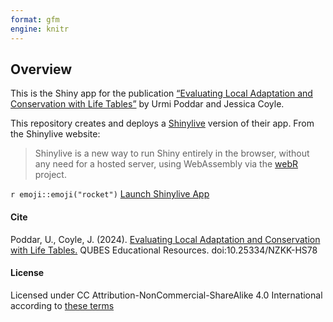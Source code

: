 ```yaml
---
format: gfm
engine: knitr
---
```


## Overview

This is the Shiny app for the publication ["Evaluating Local Adaptation and Conservation with Life Tables"](https://doi.org/10.25334/NZKK-HS78) by Urmi Poddar and Jessica Coyle.

This repository creates and deploys a [Shinylive](https://posit-dev.github.io/r-shinylive/) version of their app. From the Shinylive website:

> Shinylive is a new way to run Shiny entirely in the browser, without any need for a hosted server, using WebAssembly via the [webR](https://docs.r-wasm.org/webr/latest/) project.

`r emoji::emoji("rocket")` [Launch Shinylive App](https://mdlama.github.io/poddar-coyle-app/)

#### Cite

Poddar, U., Coyle, J. (2024). [Evaluating Local Adaptation and Conservation with Life Tables.](https://doi.org/10.25334/NZKK-HS78) QUBES Educational Resources. doi:10.25334/NZKK-HS78

#### License

Licensed under CC Attribution-NonCommercial-ShareAlike 4.0 International according to [these terms](https://qubeshub.org/publications/4896/license/1)